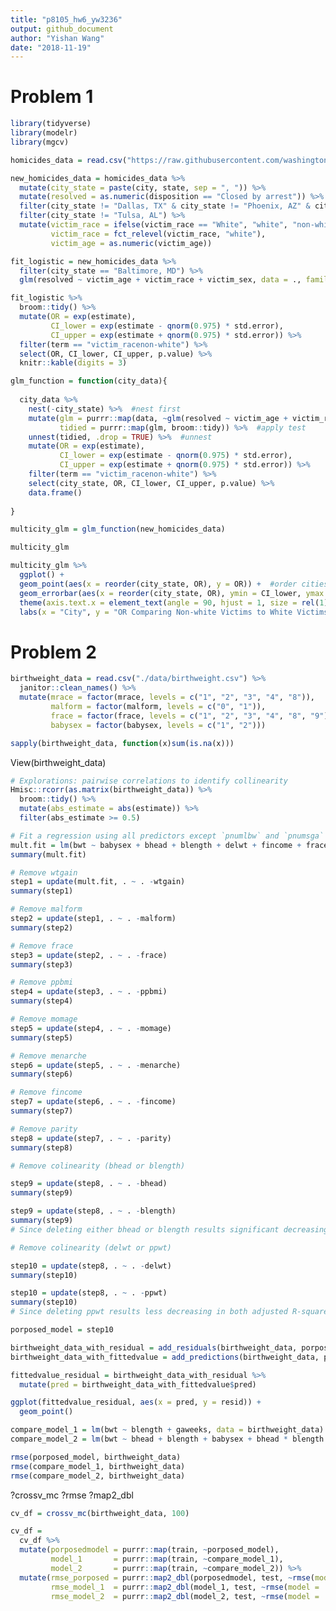 ```yaml
---
title: "p8105_hw6_yw3236"
output: github_document
author: "Yishan Wang"
date: "2018-11-19"
---
```


# Problem 1

```r
library(tidyverse)
library(modelr)
library(mgcv)
```

```r
homicides_data = read.csv("https://raw.githubusercontent.com/washingtonpost/data-homicides/master/homicide-data.csv")
```

```r
new_homicides_data = homicides_data %>%
  mutate(city_state = paste(city, state, sep = ", ")) %>%
  mutate(resolved = as.numeric(disposition == "Closed by arrest")) %>% #factor???
  filter(city_state != "Dallas, TX" & city_state != "Phoenix, AZ" & city_state != "Kansas City, MO") %>%
  filter(city_state != "Tulsa, AL") %>%
  mutate(victim_race = ifelse(victim_race == "White", "white", "non-white"),
         victim_race = fct_relevel(victim_race, "white"),
         victim_age = as.numeric(victim_age))
```

```r
fit_logistic = new_homicides_data %>%
  filter(city_state == "Baltimore, MD") %>%
  glm(resolved ~ victim_age + victim_race + victim_sex, data = ., family = binomial()) 
```

```r
fit_logistic %>% 
  broom::tidy() %>% 
  mutate(OR = exp(estimate),
         CI_lower = exp(estimate - qnorm(0.975) * std.error),
         CI_upper = exp(estimate + qnorm(0.975) * std.error)) %>%
  filter(term == "victim_racenon-white") %>%
  select(OR, CI_lower, CI_upper, p.value) %>% 
  knitr::kable(digits = 3)
```

```r
glm_function = function(city_data){
  
  city_data %>%
    nest(-city_state) %>%  #nest first
    mutate(glm = purrr::map(data, ~glm(resolved ~ victim_age + victim_race + victim_sex, data = ., family = binomial())),
           tidied = purrr::map(glm, broom::tidy)) %>%  #apply test
    unnest(tidied, .drop = TRUE) %>%  #unnest
    mutate(OR = exp(estimate),
           CI_lower = exp(estimate - qnorm(0.975) * std.error),
           CI_upper = exp(estimate + qnorm(0.975) * std.error)) %>%
    filter(term == "victim_racenon-white") %>%
    select(city_state, OR, CI_lower, CI_upper, p.value) %>%
    data.frame()
  
}
```

```r
multicity_glm = glm_function(new_homicides_data)

multicity_glm
```

```r
multicity_glm %>%
  ggplot() +
  geom_point(aes(x = reorder(city_state, OR), y = OR)) +  #order cities by the value of estimates
  geom_errorbar(aes(x = reorder(city_state, OR), ymin = CI_lower, ymax = CI_upper, OR)) +  #add error bar
  theme(axis.text.x = element_text(angle = 90, hjust = 1, size = rel(1))) +
  labs(x = "City", y = "OR Comparing Non-white Victims to White Victims (95% CI)")
```

# Problem 2

```r
birthweight_data = read.csv("./data/birthweight.csv") %>%
  janitor::clean_names() %>%
  mutate(mrace = factor(mrace, levels = c("1", "2", "3", "4", "8")),
         malform = factor(malform, levels = c("0", "1")),
         frace = factor(frace, levels = c("1", "2", "3", "4", "8", "9")),
         babysex = factor(babysex, levels = c("1", "2")))

sapply(birthweight_data, function(x)sum(is.na(x)))
```
View(birthweight_data)

```r
# Explorations: pairwise correlations to identify collinearity 
Hmisc::rcorr(as.matrix(birthweight_data)) %>%
  broom::tidy() %>%
  mutate(abs_estimate = abs(estimate)) %>%
  filter(abs_estimate >= 0.5)
```

```r
# Fit a regression using all predictors except `pnumlbw` and `pnumsga`
mult.fit = lm(bwt ~ babysex + bhead + blength + delwt + fincome + frace + gaweeks + malform + menarche + mheight + momage + mrace + parity + ppbmi + ppwt + smoken + wtgain, data = birthweight_data)
summary(mult.fit)

# Remove wtgain
step1 = update(mult.fit, . ~ . -wtgain)
summary(step1)

# Remove malform
step2 = update(step1, . ~ . -malform)
summary(step2)

# Remove frace
step3 = update(step2, . ~ . -frace)
summary(step3)

# Remove ppbmi
step4 = update(step3, . ~ . -ppbmi)
summary(step4)

# Remove momage
step5 = update(step4, . ~ . -momage)
summary(step5)

# Remove menarche
step6 = update(step5, . ~ . -menarche)
summary(step6)

# Remove fincome
step7 = update(step6, . ~ . -fincome)
summary(step7)

# Remove parity
step8 = update(step7, . ~ . -parity)
summary(step8)

# Remove colinearity (bhead or blength)

step9 = update(step8, . ~ . -bhead)
summary(step9)

step9 = update(step8, . ~ . -blength)
summary(step9)
# Since deleting either bhead or blength results significant decreasing in both adjusted R-squared and multiple R-squared, I choose to keep both behead and blength. Although behead and blength have linear relationship, it's not the strong linear relationship.

# Remove colinearity (delwt or ppwt)

step10 = update(step8, . ~ . -delwt)
summary(step10)

step10 = update(step8, . ~ . -ppwt)
summary(step10)
# Since deleting ppwt results less decreasing in both adjusted R-squared and multiple R-squared, I choose to move ppwt.

porposed_model = step10
```

```r
birthweight_data_with_residual = add_residuals(birthweight_data, porposed_model)
birthweight_data_with_fittedvalue = add_predictions(birthweight_data, porposed_model)

fittedvalue_residual = birthweight_data_with_residual %>%
  mutate(pred = birthweight_data_with_fittedvalue$pred)

ggplot(fittedvalue_residual, aes(x = pred, y = resid)) +
  geom_point()
```

```r
compare_model_1 = lm(bwt ~ blength + gaweeks, data = birthweight_data)
compare_model_2 = lm(bwt ~ bhead + blength + babysex + bhead * blength + bhead * babysex + blength * babysex + bhead * blength * babysex, data = birthweight_data)
```

```r
rmse(porposed_model, birthweight_data)
rmse(compare_model_1, birthweight_data)
rmse(compare_model_2, birthweight_data)
```
?crossv_mc
?rmse
?map2_dbl
```r
cv_df = crossv_mc(birthweight_data, 100) 

cv_df =
  cv_df %>% 
  mutate(porposedmodel = purrr::map(train, ~porposed_model),
         model_1       = purrr::map(train, ~compare_model_1),
         model_2       = purrr::map(train, ~compare_model_2)) %>% 
  mutate(rmse_porposed = purrr::map2_dbl(porposedmodel, test, ~rmse(model = .x, data = .y)),
         rmse_model_1  = purrr::map2_dbl(model_1, test, ~rmse(model = .x, data = .y)),
         rmse_model_2  = purrr::map2_dbl(model_2, test, ~rmse(model = .x, data = .y)))
```


